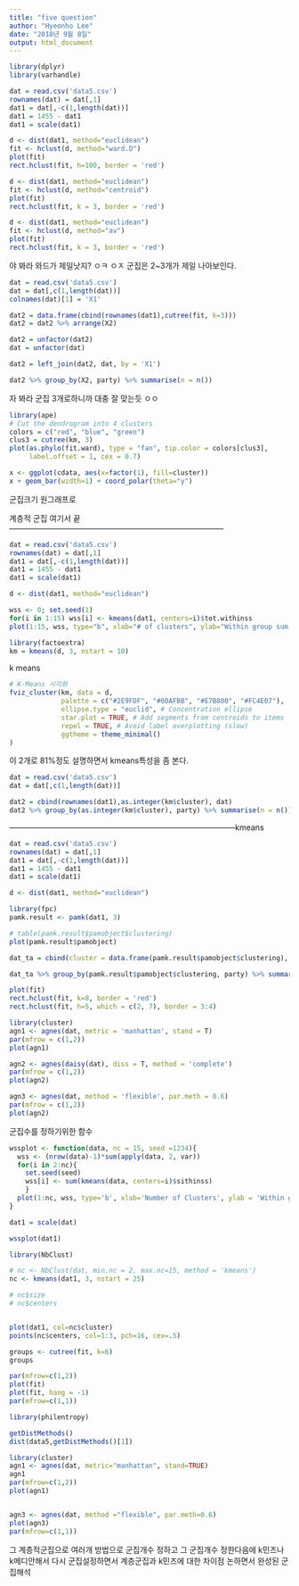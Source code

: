 ```yaml
---
title: "five question"
author: "Hyeonho Lee"
date: "2018년 9월 8일"
output: html_document
---
```



```r
library(dplyr)
library(varhandle)

```

```r
dat = read.csv('data5.csv')
rownames(dat) = dat[,1]
dat1 = dat[,-c(1,length(dat))]
dat1 = 1455 - dat1
dat1 = scale(dat1)
```

```r
d <- dist(dat1, method="euclidean")
fit <- hclust(d, method="ward.D")
plot(fit)
rect.hclust(fit, h=100, border = 'red')
```

```r
d <- dist(dat1, method="euclidean")
fit <- hclust(d, method="centroid")
plot(fit)
rect.hclust(fit, k = 3, border = 'red')
```

```r
d <- dist(dat1, method="euclidean")
fit <- hclust(d, method="av")
plot(fit)
rect.hclust(fit, k = 3, border = 'red')
```
야 봐라 와드가 제일낫지? ㅇㅋ ㅇㅈ
군집은 2~3개가 제일 나아보인다.

```r
dat = read.csv('data5.csv')
dat = dat[,c(1,length(dat))]
colnames(dat)[1] = 'X1'
```



```r
dat2 = data.frame(cbind(rownames(dat1),cutree(fit, k=3)))
dat2 = dat2 %>% arrange(X2)

dat2 = unfactor(dat2)
dat = unfactor(dat)

dat2 = left_join(dat2, dat, by = 'X1')

dat2 %>% group_by(X2, party) %>% summarise(n = n())
```
자 봐라 군집 3개로하니까 대충 잘 맞는듯 ㅇㅇ


```r
library(ape)
# Cut the dendrogram into 4 clusters
colors = c("red", "blue", "green")
clus3 = cutree(km, 3)
plot(as.phylo(fit.ward), type = "fan", tip.color = colors[clus3],
     label.offset = 1, cex = 0.7)
```

```r
x <- ggplot(cdata, aes(x=factor(1), fill=cluster))
x + geom_bar(width=1) + coord_polar(theta="y")
```
군집크기 원그래프로

계층적 군집 여기서 끝-----------------------------------------------------------------------------------

```r
dat = read.csv('data5.csv')
rownames(dat) = dat[,1]
dat1 = dat[,-c(1,length(dat))]
dat1 = 1455 - dat1
dat1 = scale(dat1)

d <- dist(dat1, method="euclidean")
```



```r
wss <- 0; set.seed(1)
for(i in 1:15) wss[i] <- kmeans(dat1, centers=i)$tot.withinss
plot(1:15, wss, type="b", xlab="# of clusters", ylab="Within group sum of squares")
```


```r
library(factoextra)
km = kmeans(d, 3, nstart = 10)
```
k means

```r
# K-Means 시각화
fviz_cluster(km, data = d,
             palette = c("#2E9FDF", "#00AFBB", "#E7B800", "#FC4E07"), 
             ellipse.type = "euclid", # Concentration ellipse
             star.plot = TRUE, # Add segments from centroids to items
             repel = TRUE, # Avoid label overplotting (slow)
             ggtheme = theme_minimal()
)
```
이 2개로 81%정도 설명하면서 kmeans특성을 좀 본다.

```r
dat = read.csv('data5.csv')
dat = dat[,c(1,length(dat))]
```

```r
dat2 = cbind(rownames(dat1),as.integer(km$cluster), dat)
dat2 %>% group_by(as.integer(km$cluster), party) %>% summarise(n = n())
```


---------------------------------------------------------------------------------------kmeans

```r
dat = read.csv('data5.csv')
rownames(dat) = dat[,1]
dat1 = dat[,-c(1,length(dat))]
dat1 = 1455 - dat1
dat1 = scale(dat1)

d <- dist(dat1, method="euclidean")
```

```r
library(fpc)
pamk.result <- pamk(dat1, 3)

# table(pamk.result$pamobject$clustering)
plot(pamk.result$pamobject) 

dat_ta = cbind(cluster = data.frame(pamk.result$pamobject$clustering), party = dat$party)

dat_ta %>% group_by(pamk.result$pamobject$clustering, party) %>% summarise(n = n())
```


```r
plot(fit)
rect.hclust(fit, k=8, border = 'red')
rect.hclust(fit, h=5, which = c(2, 7), border = 3:4)

library(cluster)
agn1 <- agnes(dat, metric = 'manhattan', stand = T)
par(mfrow = c(1,2))
plot(agn1)

agn2 <- agnes(daisy(dat), diss = T, method = 'complete')
par(mfrow = c(1,2))
plot(agn2)

agn3 <- agnes(dat, method = 'flexible', par.meth = 0.6)
par(mfrow = c(1,2))
plot(agn2)

```
군집수를 정하기위한 함수


```r
wssplot <- function(data, nc = 15, seed =1234){
  wss <- (nrow(data)-1)*sum(apply(data, 2, var))
  for(i in 2:nc){
    set.seed(seed)
    wss[i] <- sum(kmeans(data, centers=i)$sithinss)
    }
  plot(1:nc, wss, type='b', xlab='Number of Clusters', ylab = 'Within groups sum of squares')
}
```

```r
dat1 = scale(dat)
```

```r
wssplot(dat1)
```

```r
library(NbClust)

# nc <- NbClust(dat, min.nc = 2, max.nc=15, method = 'kmeans')
nc <- kmeans(dat1, 3, nstart = 25)

# nc$size
# nc$centers


plot(dat1, col=nc$cluster)
points(nc$centers, col=1:3, pch=16, cex=.5)

```





```r
groups <- cutree(fit, k=6)
groups

par(mfrow=c(1,2))
plot(fit)
plot(fit, hang = -1)
par(mfrow=c(1,1))

library(philentropy)

getDistMethods()
dist(data5,getDistMethods()[1])

```

```r

library(cluster)
agn1 <- agnes(dat, metric="manhattan", stand=TRUE)
agn1
par(mfrow=c(1,2))
plot(agn1)


agn3 <- agnes(dat, method ="flexible", par.meth=0.6)
plot(agn3)
par(mfrow=c(1,1))
```

그 계층적군집으로
여러개 방법으로 군집개수 정하고
그 군집개수 정한다음에 k민즈나 k메디안해서
다시 군집설정하면서
계층군집과 k민즈에 대한 차이점 논하면서
완성된 군집해석




















